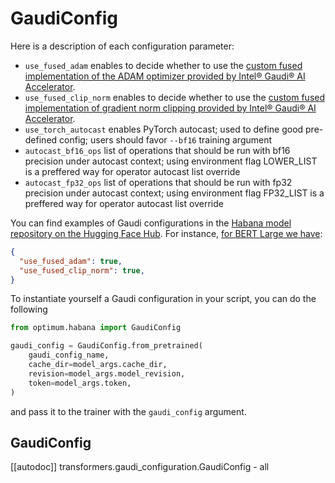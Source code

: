 <!---
Copyright 2022 The HuggingFace Team. All rights reserved.

Licensed under the Apache License, Version 2.0 (the "License");
you may not use this file except in compliance with the License.
You may obtain a copy of the License at

    http://www.apache.org/licenses/LICENSE-2.0

Unless required by applicable law or agreed to in writing, software
distributed under the License is distributed on an "AS IS" BASIS,
WITHOUT WARRANTIES OR CONDITIONS OF ANY KIND, either express or implied.
See the License for the specific language governing permissions and
limitations under the License.
-->

# GaudiConfig

Here is a description of each configuration parameter:
- `use_fused_adam` enables to decide whether to use the [custom fused implementation of the ADAM optimizer provided by Intel® Gaudi® AI Accelerator](https://docs.habana.ai/en/latest/PyTorch/Model_Optimization_PyTorch/Custom_Ops_PyTorch.html#custom-optimizers).
- `use_fused_clip_norm` enables to decide whether to use the [custom fused implementation of gradient norm clipping provided by Intel® Gaudi® AI Accelerator](https://docs.habana.ai/en/latest/PyTorch/Model_Optimization_PyTorch/Custom_Ops_PyTorch.html#other-custom-ops).
- `use_torch_autocast` enables PyTorch autocast; used to define good pre-defined config; users should favor `--bf16` training argument
- `autocast_bf16_ops` list of operations that should be run with bf16 precision under autocast context; using environment flag LOWER_LIST is a preffered way for operator autocast list override
- `autocast_fp32_ops` list of operations that should be run with fp32 precision under autocast context; using environment flag FP32_LIST is a preffered way for operator autocast list override


You can find examples of Gaudi configurations in the [Habana model repository on the Hugging Face Hub](https://huggingface.co/habana). For instance, [for BERT Large we have](https://huggingface.co/Habana/bert-large-uncased-whole-word-masking/blob/main/gaudi_config.json):

```JSON
{
  "use_fused_adam": true,
  "use_fused_clip_norm": true,
}
```

To instantiate yourself a Gaudi configuration in your script, you can do the following
```python
from optimum.habana import GaudiConfig

gaudi_config = GaudiConfig.from_pretrained(
    gaudi_config_name,
    cache_dir=model_args.cache_dir,
    revision=model_args.model_revision,
    token=model_args.token,
)
```
and pass it to the trainer with the `gaudi_config` argument.


## GaudiConfig

[[autodoc]] transformers.gaudi_configuration.GaudiConfig
    - all
